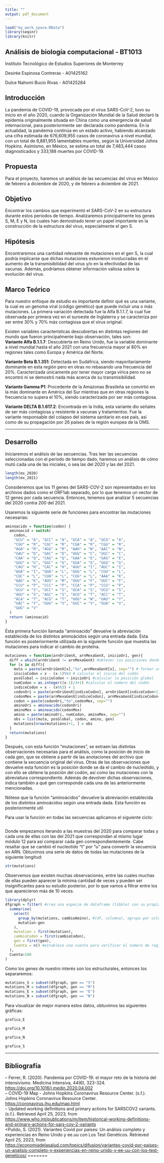 ```yaml
---
title: ""
output: pdf_document
---
```


```r
load("my_work_space.RData")
library(seqinr)
library(knitr)
```

## Análisis de biología computacional - BT1013

Instituto Tecnológico de Estudios Superiores de Monterrey

Desirée Espinosa Contreras - A01425162

Dulce Nahomi Bucio Rivas - A01425284

## Introducción

La pandemia de COVID-19, provocada por el virus SARS-CoV-2, tuvo su inicio en el año 2020, cuando la Organización Mundial de la Salud declaró la epidemia originalmente situada en China como una emergencia de salud internacional, para posteriormente ser declarada como pandemia. En la actualidad, la pandemia continúa en un estado activo, habiendo alcanzado una cifra estimada de 676,609,955 casos de coronavirus a nivel mundial, con un total de 6,881,955 lamentables muertes, según la Universidad Johns Hopkins. Asimismo, en México, se estima un total de 7,483,444 casos diagnosticados y 333,188 muertes por COVID-19.

## Propuesta

Para el proyecto, haremos un análisis de las secuencias del virus en México de febrero a diciembre de 2020, y de febrero a diciembre de 2021.

## Objetivo

Encontrar los cambios que experimentó el SARS-CoV-2 en su estructura durante estos periodos de tiempo. Analizaremos principalmente los genes S, M, E y N, los cuales han demostrado tener un papel importante en la construcción de la estructura del virus, especialmente el gen S.

## Hipótesis

Encontraremos una cantidad relevante de mutaciones en el gen S, la cual podría implicarse que dichas mutaciones estuvieron involucradas en el aumento de la transmisibilidad del virus y/o en la efectividad de las vacunas. Además, podríamos obtener información valiosa sobre la evolución del virus.

## Marco Teórico

Para nuestro enfoque de estudio es importante definir qué es una variante, la cual es un genoma viral (código genético) que puede incluir una o más mutaciones. La primera variación detectada fue la Alfa B.1.1.7, la cual fue observada por primera vez en el suroeste de Inglaterra y se caracteriza por ser entre 30% y 70% más contagiosa que el virus original.

Existen variables características descubiertas en distintas regiones del mundo que fueron principalmente bajo observación, tales son:\
**Variante Alfa B.1.1.7**: Descubierta en Reino Unido, fue la variable dominante a nivel mundial hasta el año 2021 con una frecuencia mayor al 80% en regiones tales como Europa y América del Norte.

**Variante Beta B.1.351**: Detectada en Sudáfrica, siendo mayoritariamente dominante en esta región pero en otras no rebasando una frecuencia del 20%. Caracterizada únicamente por tener mayor carga vírica pero no se encontró ni se demostró nada más acerca de su transmisibilidad.

**Variante Gamma P1**: Procedente de la Amazonas Brasileña se convirtió en la más dominante en América del Sur mientras que en otras regiones la frecuencia no supera el 10%, siendo caracterizada por ser más contagiosa.

**Variante DELTA B.1.617.2**: Encontrada en la India, esta variante dio señales de ser más contagiosa y resistente a vacunas y tratamientos. Fue la variante responsable del colapso del sistema sanitario en ese país, así como de su propagación por 26 países de la región europea de la OMS.

------------------------------------------------------------------------

## Desarrollo

Iniciaremos el análisis de las secuencias. Tras leer las secuencias seleccionadas con el período de tiempo dado, haremos un análisis de cómo mutó cada una de las iniciales, o sea las del 2020 y las del 2021.

```r

length(mx_2020)
length(mx_2021)

```

Consideremos que los 11 genes del SARS-COV-2 son representados en los archivos dados como el ORF1ab separado, por lo que tenemos un vector de 12 genes por cada secuencia. Entonces, tenemos que analizar 5 secuencias del 2020 contra 200 del 2021.

Usaremos la siguiente serie de funciones para encontrar las mutaciones necesarias:

```r
aminoacido = function(codon) {
  aminoacid = switch(
    codon, 
    "GCU" = "A", "GCC" = "A", "GCA" = "A", "GCG" = "A",
    "CGU" = "R", "CGC" = "R", "CGA" = "R", "CGG" = "R",
    "AGA" = "R", "AGG" = "R", "AAU" = "N", "AAC" = "N",
    "GAU" = "D", "GAC" = "D", "UGU" = "C", "UGC" = "C",
    "CAA" = "Q", "CAG" = "Q", "GAA" = "E", "GAG" = "E",
    "GGU" = "G", "GGC" = "G", "GGA" = "G", "GGG" = "G",
    "CAU" = "H", "CAC" = "H", "AUU" = "I", "AUC" = "I",
    "AUA" = "I", "UUA" = "L", "UUG" = "L", "CUU" = "L",
    "CUC" = "L", "CUA" = "L", "CUG" = "L", "AAA" = "K",
    "AAG" = "K", "AUG" = "M", "UUU" = "F", "UUC" = "F",
    "CCU" = "P", "CCC" = "P", "CCA" = "P", "CCG" = "P",
    "UCU" = "S", "UCC" = "S", "UCA" = "S", "UCG" = "S",
    "AGU" = "S", "AGC" = "S", "ACU" = "T", "ACC" = "T",
    "ACA" = "T", "ACG" = "T", "UGG" = "W", "UAU" = "Y",
    "UAC" = "Y", "GUU" = "V", "GUC" = "V", "GUA" = "V",
    "GUG" = "V"
  )
  return (aminoacid)
}
```

Ésta primera función llamada "aminoacido" devuelve la abreviación establecida de los distintos aminoácidos según una entrada dada. Esta función es posteriormente utilizada en la siguiente función que muestra las mutaciones para indicar el cambio de proteína.

```r
mutaciones = function(arnOriGenX, arnMexaGenX, inicioOri, gen){
  diff = which(arnOriGenX != arnMexaGenX) #obtener las posiciones donde hay nucleótidos diferentes
  for (x in diff){
    muta = paste(arnOriGenX[x],"to",arnMexaGenX[x], sep="") # formar un string con el cambio de nucleótido
    inicioCodon = x - (x-1)%%3 # calcular el inicio del codón
    posGlobal = inicioCodon + inicioOri #calcular la posición global
    numCodon = as.integer((x-1)/3+1) #calcular el número del codón
    indiceCodon = x - (x%%3) + 1
    codonOri = paste(arnOriGenX[indiceCodon], arnOriGenX[indiceCodon+1], arnOriGenX[indiceCodon+2], sep = "")
    codonMex = paste(arnMexaGenX[indiceCodon], arnMexaGenX[indiceCodon+1], arnMexaGenX[indiceCodon+2], sep = "")
    codon = paste(codonOri,"to",codonMex, sep="")
    aminoOri = aminoacido(codonOri)
    aminoMex = aminoacido(codonMex)
    amino = paste(aminoOri, numCodon, aminoMex, sep="")
    obs = list(muta, posGlobal, codon, amino, gen)
    mutations[nrow(mutations)+1, ] = obs
  }
  return(mutations)
}
```

Después, con esta función "mutaciones", se extraen las distintas observaciones necesarias para el análisis, como la posición de inicio de cada gen, que se obtiene a partir de las anotaciones del archivo que contiene la secuencia original del virus. Otras de las observaciones que devuelve esta función es la posición donde se da el cambio de nucleótido, y con ello se obtiene la posición del codón, así como las mutaciones con la abreviatura correspondiente. Además de devolver dichas observaciones, indica también a qué gen corresponde cada una de las anteriormente mencionadas.

Nótese que la función "aminoácidos" devuelve la abreviación establecida de los distintos aminoácidos según una entrada dada. Esta función es posteriormente util

Para usar la función en todas las secuencias aplicamos el siguiente ciclo:

```r

```

Donde empezamos iterando a las muestras del 2020 para comparar todas y cada una de ellas con las del 2021 que correspondan al mismo lugar módulo 12 para así comparar cada gen correspondientemente. Cabe resaltar que se cambió el nucleotido "t" por "u" para convertir la secuencia en ARN. Obtuvimos una serie de datos de todas las mutaciones de la siguiente longitud:

```r
str(mutations)
```

Observemos que existen muchas observaciones, entre las cuales muchas de ellas pueden aparecer la mínima cantidad de veces y pueden ser insignificantes para su estudio posterior, por lo que vamos a filtrar entre los que aparecieron más de 10 veces.

```r

library(dplyr)
dfgraph = filter( #crea una especie de dataframe (tibble) con su propia estructura
  summarise(
    select(
      group_by(mutations, cambioAmino), #(df, columna), agrupa por columna de aminoacido
      mutation:gen
    ),
    mutation = first(mutation),
    cambioCodon = first(cambioCodon),
    gen = first(gen),
    Cuenta = n() #establece una cuenta para verificar el número de registros que tenemos
  ),
  Cuenta>100
)
```

Como los genes de nuestro interés son los estructurales, entonces los separaremos:

```r
mutations_S = subset(dfgraph, gen == "S")
mutations_M = subset(dfgraph, gen == "M")
mutations_E = subset(dfgraph, gen == "E")
mutations_N = subset(dfgraph, gen == "N")
```

Para visualizar de mejor manera estos datos, obtuvimos las siguientes gráficas:

```r
grafica_E

```

```r
grafica_M
```

```r
grafica_N
```

```r
grafica_S
```

------------------------------------------------------------------------

## Bibliografía

-- Ferrer, R. (2020). Pandemia por COVID-19: el mayor reto de la historia del intensivismo. Medicina Intensiva, 44(6), 323-324. <https://doi.org/10.1016/j.medin.2020.04.002>\
-- COVID-19 Map - Johns Hopkins Coronavirus Resource Center. (s.f.). Johns Hopkins Coronavirus Resource Center. <https://coronavirus.jhu.edu/map.html>\
-- Updated working definitions and primary actions for SARSCOV2 variants. (s.f.). Retrieved April 25, 2023, from <https://www.who.int/publications/m/item/historical-working-definitions-and-primary-actions-for-sars-cov-2-variants>\
\<Pulido, S. (2021). Variantes Covid por países: Un análisis completo y experiencias en Reino Unido y ee.uu con Los Test Genéticos. Retrieved April 25, 2023, from <https://economiadelasalud.com/topics/difusion/variantes-covid-por-paises-un-analisis-completo-y-experiencias-en-reino-unido-y-ee-uu-con-los-test-geneticos/> =======
